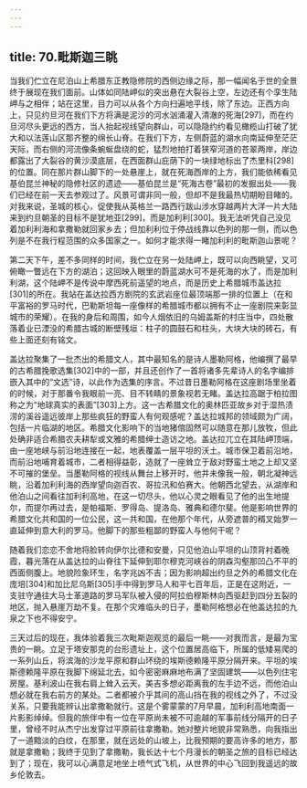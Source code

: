 ```yaml
---
---
---
```

title: 70.毗斯迦三眺
---




当我们伫立在尼泊山上希腊东正教隐修院的西侧边缘之际，那一幅闻名于世的全景终于展现在我们面前。山体如同陆岬似的突出悬在大裂谷上空，左边还有个孪生陆岬与之相伴；站在这里，目力可以从各个方向扫遍地平线，除了东边。正西方向上，只见约旦河在我们下方将满是泥沙的河水汹涌灌入清澈的死海[297]，而在约旦河尽头更远的西方，当人抬起视线望向群山，可以隐隐约约看见橄榄山打破了犹大和以法莲山区那齐整的绵长山脊。在我们下方，左侧蔚蓝的湖水向南延伸至茫茫天际，而右侧的河流像条蜿蜒盘绕的蛇，猛烈地拍打着狭窄河道的苍翠两岸，岸边都露出了大裂谷的黄沙漠底层，在西面群山庇荫下的一块绿地标出了杰里科[298]的位置。同在那片群山脚下的一处悬崖上，就在死海西岸的上方，我们能依稀看见基伯昆兰神秘的隐修社区的遗迹——基伯昆兰是“死海古卷”最初的发掘出处——我们已经在前一天去参观过了。风景可谓非同一般，但却不是我最热切期盼目睹的。对我来说，圣城的核心，促使我从英格兰一路西行跋山涉水穿越两片大洋一片大陆来到约旦朝圣的目标不是犹地亚[299]，而是加利利[300]。我无法听凭自己没见着加利利海和拿撒勒就回家乡去；但加利利位于停战线靠以色列的那一侧，而以色列是不在我行程范围的众多国家之一。如何才能求得一睹加利利的毗斯迦山景呢？

第二天下午，差不多同样的时间，我伫立在另一处陆岬上，既可以向西眺望，又可俯瞰一瞥远在下方的湖泊；这回映入眼里的蔚蓝湖水可不是死海的水了，而是加利利湖，这个陆岬不是传说中摩西死前遥望的地点，而是历史上希腊城市盖达拉[301]的所在。我站在盖达拉西方剧院的玄武岩座位最顶端那一排的位置上（在和平富裕的罗马时代，巴勒斯坦每一座像样的希腊城市都以拥有不止一座剧院来彰显城市的荣耀）。在我的身后和周围，如今人烟依旧的乌姆盖斯的村庄当中，四处散落着业已湮没的希腊古城的断壁残垣：柱子的圆鼓石和柱头，大块大块的砖石，有些上面还刻有铭文。

盖达拉聚集了一批杰出的希腊文人，其中最知名的是诗人墨勒阿格，他编撰了最早的古希腊挽歌选集[302]中的一部，并且还创作了一首将诸多先辈诗人的名字编排嵌入其中的“文选”诗，以此作为选集的序言。不过昔日墨勒阿格在这座剧场里坐着的时候，对于那番令我眼前一亮、目不转睛的景象视若无睹。盖达拉高踞于柏拉图称之为“地球真实的表面”[303]上方。这一古希腊文化的奥林匹亚故乡对于湿热渍涝的溪谷遥远彼岸上那些疯狂的野蛮人有何观感呢？盖达拉城邦的领域颇为广阔，包括一片临湖的地区。希腊文化影响下的当地猪倌固然可以随意在那儿放牧，但此处确非适合希腊农夫耕犁或文雅的希腊绅士造访之地。盖达拉兀立在其陆岬顶端，由一座地峡与前沿地连接在一起，地表覆盖一层平坦的沃土。城市保卫着前沿地，而前沿地哺育着城市，二者相得益彰，造就了一座耸立于敌对野蛮土地之上却又坚不可摧的堡垒。当墨勒阿格的视线从舞台上移开时，他并未像我一般，朝北凝神远眺，沿着加利利海的西岸望向迦百农、哥拉汛和伯赛大。他朝西北望去，从湖岸和他泊山之间看往加利利高地，在这一切尽头，他以心灵之眼看见了他的出生地提尔，而提尔再过去，是帕福斯、罗得岛、提洛岛、雅典和德尔斐。他是影响世界的希腊文化共和国的一位公民，这一共和国，在他那个年代，从旁遮普的稰叉始罗一直延伸到意大利的罗马。他脚下的那些粗鄙的野蛮人与他何干呢？

随着我们恋恋不舍地将脸转向伊尔比德和安曼，只见他泊山平坦的山顶背衬着晚霞，暮光落在从盖达拉的山脊往下延伸到耶尔穆克河峡谷的阴森沟壑那凹凸不平的西面侧腹上。地貌险象环生，名字兆凶不吉；因为影响超出约旦之外的希腊文化在庞培[304]和加比尼乌斯[305]手中得到罗马人和平七百年后，正是在这附近，一支驻守通往大马士革道路的罗马军队被入侵的阿拉伯穆斯林向西驱赶到四分五裂的地区，抛入悬崖万劫不复。在那个灾难临头的日子，墨勒阿格想必在他盖达拉的九泉之下也不得安宁。

三天过后的现在，我体验着我三次毗斯迦观览的最后一眺——对我而言，是最为宝贵的一眺。立足于塔安那克的台形遗址上，这个位置居高临下，所属的低矮易爬的一系列山丘，将滨海的沙龙平原和群山环绕的埃斯德赖隆平原分隔开来。平坦的埃斯德赖隆平原在我脚下绵延北去，如今密密麻麻地布满了坚固建筑——以色列住宅房屋。基利波山在我右肩上耸入云天。美吉多想必距离我的左手边不远，而他泊山想必就在我右前方的某处。二者都被介乎其间的高山挡在我的视线之外了，不过没关系，只要我能辨认出拿撒勒就行。这是个雾蒙蒙的7月早晨，加利利高地南面一片影影绰绰。但我的旅伴中有一位在平原尚未被不可逾越的军事前线分隔开的日子里，曾经不时从杰宁出发穿过平原前往拿撒勒。她对整片地貌非常熟悉，向我指出了一道黯淡的白纹，在那里，就在远处的山坡上，比我预期的要高许多的地方，那就是拿撒勒；我终于见到了拿撒勒，我长达十七个月漫长的朝圣之旅的目标已经达到了；现在，我可以心满意足地坐上喷气式飞机，从世界的中心飞回到我遥远的故乡伦敦去。